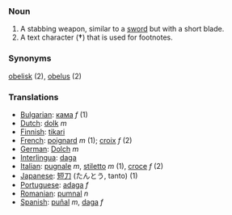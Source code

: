 ===Noun===
#A stabbing weapon, similar to a [[sword]] but with a short blade.
#A text character ('''&dagger;''') that is used for footnotes.

===Synonyms===
[[obelisk]] (2), [[obelus]] (2)

===Translations===
*[[Bulgarian]]: [[кама]] ''f'' (1)
*[[Dutch]]: [[dolk]] ''m''
*[[Finnish]]: [[tikari]]
*[[French]]: [[poignard]] ''m'' (1); [[croix]] ''f'' (2)
*[[German]]: [[Dolch]] ''m''
*[[Interlingua]]: [[daga]]
*[[Italian]]: [[pugnale]] ''m'', [[stiletto]] ''m'' (1), [[croce]] ''f'' (2)
*[[Japanese]]: [[短刀]] (たんとう, tanto) (1)
*[[Portuguese]]: [[adaga]] ''f''
*[[Romanian]]: [[pumnal]] ''n''
*[[Spanish]]: [[puñal]] ''m'', [[daga]] ''f''